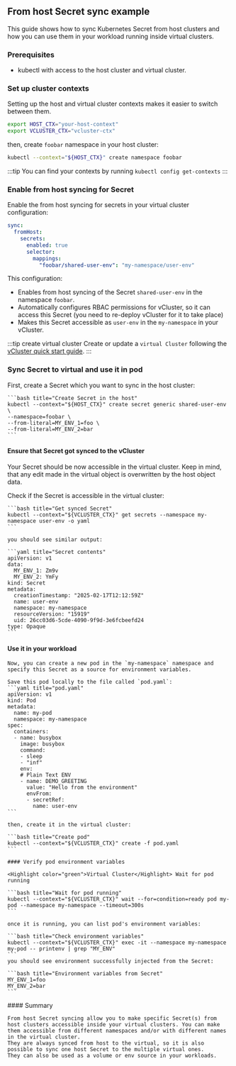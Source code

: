 





## From host Secret sync example

This guide shows how to sync Kubernetes Secret from host clusters and how you can use them in your workload running inside virtual clusters.

### Prerequisites

- kubectl with access to the host cluster and virtual cluster.

### Set up cluster contexts

Setting up the host and virtual cluster contexts makes it easier to switch
between them.

```bash
export HOST_CTX="your-host-context"
export VCLUSTER_CTX="vcluster-ctx"
```

then, create `foobar` namespace in your host cluster:

```bash
kubectl --context="${HOST_CTX}" create namespace foobar
```

:::tip
You can find your contexts by running `kubectl config get-contexts`
:::


### Enable from host syncing for Secret

Enable the from host syncing for secrets in your virtual cluster configuration:

```yaml title="Enable from host syncing for a Secret"
sync:
  fromHost:
    secrets:
      enabled: true
      selector:
        mappings:
          "foobar/shared-user-env": "my-namespace/user-env"
```

This configuration:

- Enables from host syncing of the Secret `shared-user-env` in the namespace `foobar`.
- Automatically configures RBAC permissions for vCluster, so it can access this Secret (you need to re-deploy vCluster for it to take place)
- Makes this Secret accessible as `user-env` in the `my-namespace` in your vCluster.

:::tip create virtual cluster
Create or update a `virtual Cluster` following the [vCluster quick start
guide](/vcluster/#deploy-vcluster).
:::

### Sync Secret to virtual and use it in pod

<Flow id="secrets-from-host-example">
  <Step>
    First, create a Secret which you want to sync in the host cluster:

    ```bash title="Create Secret in the host"
    kubectl --context="${HOST_CTX}" create secret generic shared-user-env \
    --namespace=foobar \
    --from-literal=MY_ENV_1=foo \
    --from-literal=MY_ENV_2=bar
    ```
  </Step>

  #### Ensure that Secret got synced to the vCluster

  Your Secret should be now accessible in the virtual cluster.
  Keep in mind, that any edit made in the virtual object is overwritten by the host object data.

  <Step>
    Check if the Secret is accessible in the virtual cluster:

    ```bash title="Get synced Secret"
    kubectl --context="${VCLUSTER_CTX}" get secrets --namespace my-namespace user-env -o yaml
    ```

    you should see similar output:

    ```yaml title="Secret contents"
    apiVersion: v1
    data:
      MY_ENV_1: Zm9v
      MY_ENV_2: YmFy
    kind: Secret
    metadata:
      creationTimestamp: "2025-02-17T12:12:59Z"
      name: user-env
      namespace: my-namespace
      resourceVersion: "15919"
      uid: 26cc03d6-5cde-4090-9f9d-3e6fcbeefd24
    type: Opaque
    ```


  </Step>

  #### Use it in your workload

  <Step>

    Now, you can create a new pod in the `my-namespace` namespace and specify this Secret as a source for environment variables.

    Save this pod locally to the file called `pod.yaml`:
    ```yaml title="pod.yaml"
    apiVersion: v1
    kind: Pod
    metadata:
      name: my-pod
      namespace: my-namespace
    spec:
      containers:
      - name: busybox
        image: busybox
        command:
        - sleep
        - "inf"
        env:
        # Plain Text ENV
        - name: DEMO_GREETING
          value: "Hello from the environment"
          envFrom:
          - secretRef:
            name: user-env
    ```

    then, create it in the virtual cluster:

    ```bash title="Create pod"
    kubectl --context="${VCLUSTER_CTX}" create -f pod.yaml
    ```

  </Step>
  <Step>

    #### Verify pod environment variables

    <Highlight color="green">Virtual Cluster</Highlight> Wait for pod running

    ```bash title="Wait for pod running"
    kubectl --context="${VCLUSTER_CTX}" wait --for=condition=ready pod my-pod --namespace my-namespace --timeout=300s
    ```

    once it is running, you can list pod's environment variables:

    ```bash title="Check environment variables"
    kubectl --context="${VCLUSTER_CTX}" exec -it --namespace my-namespace my-pod -- printenv | grep "MY_ENV"
    ```
    you should see environment successfully injected from the Secret:

    ```bash title="Environment variables from Secret"
    MY_ENV_1=foo
    MY_ENV_2=bar
    ```

  </Step>

  <Step>
    #### Summary

    From host Secret syncing allow you to make specific Secret(s) from host clusters accessible inside your virtual clusters. You can make them accessible from different namespaces and/or with different names in the virtual cluster.
    They are always synced from host to the virtual, so it is also possible to sync one host Secret to the multiple virtual ones.
    They can also be used as a volume or env source in your workloads.

  </Step>
</Flow>

